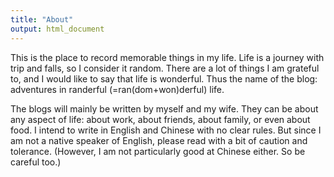 ```yaml
---
title: "About"
output: html_document
---
```


This is the place to record memorable things in my life. Life is a journey with trip and falls, so I consider it random. There are a lot of things I am grateful to, and I would like to say that life is wonderful. Thus the name of the blog: adventures in randerful (=ran(dom+won)derful) life.

The blogs will mainly be written by myself and my wife. They can be about any aspect of life: about work, about friends, about family, or even about food. I intend to write in English and Chinese with no clear rules. But since I am not a native speaker of English, please read with a bit of caution and tolerance. (However, I am not particularly good at Chinese either. So be careful too.)